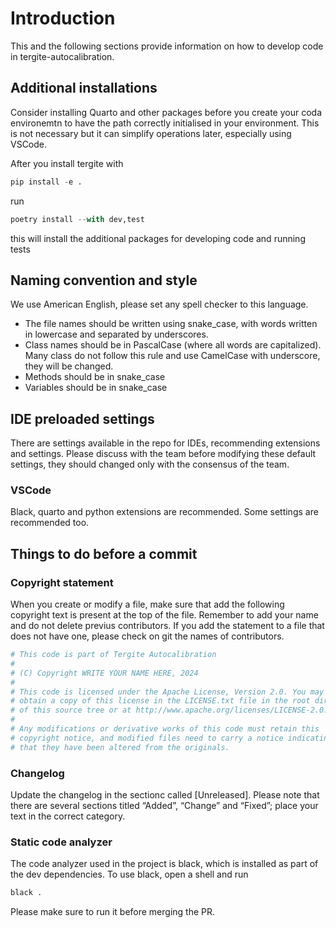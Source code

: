 # Introduction
This and the following sections provide information on how to develop code in tergite-autocalibration. 

## Additional installations
Consider installing Quarto and other packages before you create your coda environemtn to have the path correctly initialised in your environment. This is not necessary but it can simplify operations later, especially using VSCode.

After you install tergite with
```python
pip install -e .
```

run 
```python
poetry install --with dev,test
```

this will install the additional packages for developing code and running tests

## Naming convention and style
We use American English, please set any spell checker to this language.

- The file names should be written using snake_case, with words written in lowercase and separated by underscores. 
- Class names should be in PascalCase (where all words are capitalized). Many class do not follow this rule and use CamelCase with underscore, they will be changed.
- Methods should be in snake_case
- Variables should be in snake_case 

## IDE preloaded settings
There are settings available in the repo for IDEs, recommending extensions and settings. Please discuss with the team before modifying these default settings, they should changed only with the consensus of the team. 

### VSCode
Black, quarto and python extensions are recommended. Some settings are recommended too.

## Things to do before a commit
### Copyright statement
When you create or modify a file, make sure that add the following copyright text is present at the top of the file.
Remember to add your name and do not delete previus contributors. If you add the statement to a file that does not have one, please check on git the names of contributors.
```python
# This code is part of Tergite Autocalibration
#
# (C) Copyright WRITE YOUR NAME HERE, 2024
#
# This code is licensed under the Apache License, Version 2.0. You may
# obtain a copy of this license in the LICENSE.txt file in the root directory
# of this source tree or at http://www.apache.org/licenses/LICENSE-2.0.
#
# Any modifications or derivative works of this code must retain this
# copyright notice, and modified files need to carry a notice indicating
# that they have been altered from the originals.
``` 
### Changelog
Update the changelog in the sectionc called [Unreleased]. Please note that there are several sections titled "Added", "Change" and "Fixed"; place your text in the correct category. 

### Static code analyzer
The code analyzer used in the project is black, which is installed as part of the dev dependencies.
To use black, open a shell and run
```python
black .
```
Please make sure to run it before merging the PR.